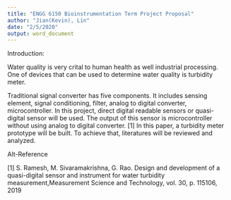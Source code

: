 ```yaml
---
title: "ENGG 6150 Bioinstrumentation Term Project Proposal"
author: "Jian(Kevin), Lin"
date: "2/5/2020"
output: word_document
---
```

Introduction:

Water quality is very crital to human health as well industrial processing. One of devices that can be used to determine water quality is turbidity meter. 

Traditional signal converter has five components. It includes sensing element, signal conditioning, filter, analog to digital converter, microcontroller. In this project, direct digital readable sensors or quasi-digital sensor will be used. The output of this sensor is
microcontroller without using analog to digital converter. [1] In this paper, a turbidity meter prototype will be built. To achieve that, literatures will be reviewed and analyzed.

\newpage
Alt-Reference


[1] S. Ramesh, M. Sivaramakrishna, G. Rao. Design and development of a quasi-digital sensor and instrument for water turbidity measurement,Measurement Science and Technology, vol. 30, p. 115106, 2019 


